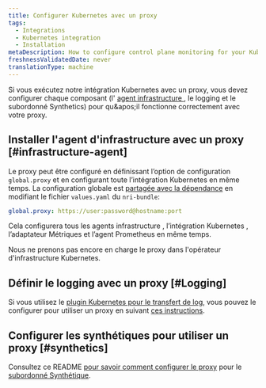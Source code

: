 ```yaml
---
title: Configurer Kubernetes avec un proxy
tags:
  - Integrations
  - Kubernetes integration
  - Installation
metaDescription: How to configure control plane monitoring for your Kubernetes integration with New Relic.
freshnessValidatedDate: never
translationType: machine
---
```


Si vous exécutez notre intégration Kubernetes avec un proxy, vous devez configurer chaque composant (l&apos; [agent infrastructure ](/docs/infrastructure/install-infrastructure-agent), le logging et le subordonné Synthetics) pour qu&amp;apos;il fonctionne correctement avec votre proxy.

## Installer l&apos;agent d&apos;infrastructure avec un proxy [#infrastructure-agent]

Le proxy peut être configuré en définissant l’option de configuration `global.proxy` et en configurant toute l’intégration Kubernetes en même temps. La configuration globale est [partagée avec la dépendance](https://github.com/newrelic/helm-charts/tree/master/charts/nri-bundle#configure-dependencies) en modifiant le fichier `values.yaml` du `nri-bundle`:

```yaml
global.proxy: https://user:password@hostname:port
```

Cela configurera tous les agents infrastructure , l’intégration Kubernetes , l’adaptateur Métriques et l’agent Prometheus en même temps.

<Callout variant="important">
  Nous ne prenons pas encore en charge le proxy dans l&apos;opérateur d&apos;infrastructure Kubernetes.
</Callout>

## Définir le logging avec un proxy [#Logging]

Si vous utilisez le [plugin Kubernetes pour le transfert de log](/docs/logs/enable-log-management-new-relic/enable-log-monitoring-new-relic/kubernetes-plugin-log-forwarding), vous pouvez le configurer pour utiliser un proxy en suivant [ces instructions](https://github.com/newrelic/helm-charts/tree/master/charts/newrelic-logging#proxy-support).

## Configurer les synthétiques pour utiliser un proxy [#synthetics]

Consultez ce README [pour savoir comment configurer le proxy](https://github.com/newrelic/helm-charts/tree/master/charts/synthetics-minion) pour le [subordonné Synthétique](/docs/synthetics/synthetic-monitoring/private-locations/install-containerized-private-minions-cpms).